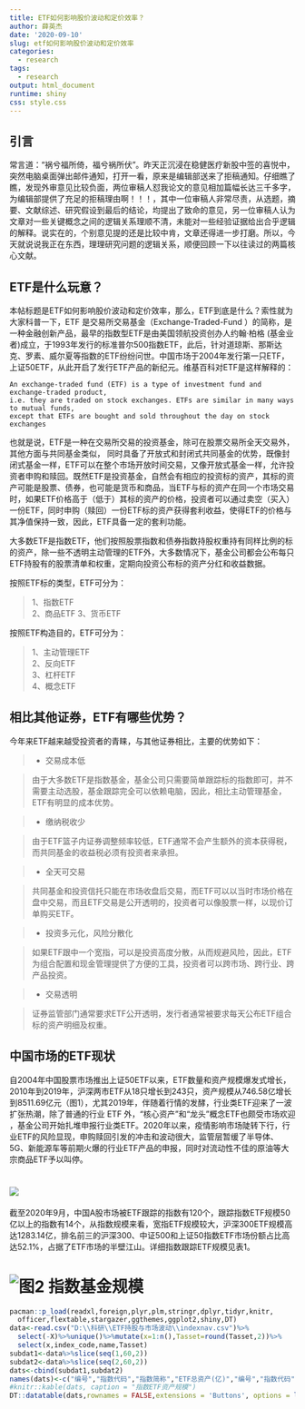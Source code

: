 ```yaml
---
title: ETF如何影响股价波动和定价效率？
author: 薛英杰
date: '2020-09-10'
slug: etf如何影响股价波动和定价效率
categories:
  - research
tags:
  - research
output: html_document
runtime: shiny
css: style.css
---
```



## 引言

常言道：“祸兮福所倚，福兮祸所伏”。昨天正沉浸在稳健医疗新股中签的喜悦中，突然电脑桌面弹出邮件通知，打开一看，原来是编辑部送来了拒稿通知。仔细瞧了瞧，发现外审意见比较负面，两位审稿人怼我论文的意见相加篇幅长达三千多字，为编辑部提供了充足的拒稿理由啊！！！，其中一位审稿人非常尽责，从选题，摘要、文献综述、研究假设到最后的结论，均提出了致命的意见，另一位审稿人认为文章对一些关键概念之间的逻辑关系理顺不清，未能对一些经验证据给出合乎逻辑的解释。说实在的，个别意见提的还是比较中肯，文章还得进一步打磨。所以，今天就说说我正在东西，理理研究问题的逻辑关系，顺便回顾一下以往读过的两篇核心文献。

## ETF是什么玩意？

本帖标题是ETF如何影响股价波动和定价效率，那么，ETF到底是什么？索性就为大家科普一下，ETF 是交易所交易基金（Exchange-Traded-Fund ）的简称，是一种金融创新产品，最早的指数型ETF是由美国领航投资创办人约翰·柏格 (基金业者)成立，于1993年发行的标准普尔500指数ETF，此后，针对道琼斯、那斯达克、罗素、威尔夏等指数的ETF纷纷问世。中国市场于2004年发行第一只ETF，上证50ETF，从此开启了发行ETF产品的新纪元。维基百科对ETF是这样解释的：

```
An exchange-traded fund (ETF) is a type of investment fund and exchange-traded product, 
i.e. they are traded on stock exchanges. ETFs are similar in many ways to mutual funds, 
except that ETFs are bought and sold throughout the day on stock exchanges

```
也就是说，ETF是一种在交易所交易的投资基金，除可在股票交易所全天交易外，其他方面与共同基金类似，
同时具备了开放式和封闭式共同基金的优势，既像封闭式基金一样，ETF可以在整个市场开放时间交易，又像开放式基金一样，允许投资者申购和赎回。既然ETF是投资基金，自然会有相应的投资标的资产，其标的资产可能是股票、债券，也可能是货币和商品，当ETF与标的资产在同一个市场交易时，如果ETF价格高于（低于）其标的资产的价格，投资者可以通过卖空（买入）一份ETF，同时申购（赎回）一份ETF标的资产获得套利收益，使得ETF的价格与其净值保持一致，因此，ETF具备一定的套利功能。

大多数ETF是指数ETF，他们按照股票指数和债券指数持股权重持有同样比例的标的资产，除一些不透明主动管理的ETF外，大多数情况下，基金公司都会公布每只ETF持股有的股票清单和权重，定期向投资公布标的资产分红和收益数据。

按照ETF标的类型，ETF可分为：

> 1、指数ETF  
> 2、商品ETF
> 3、货币ETF

按照ETF构造目的，ETF可分为：

> 1、主动管理ETF  
> 2、反向ETF  
> 3、杠杆ETF  
> 4、概念ETF

## 相比其他证券，ETF有哪些优势？

今年来ETF越来越受投资者的青睐，与其他证券相比，主要的优势如下：

> * 交易成本低

> 由于大多数ETF是指数基金，基金公司只需要简单跟踪标的指数即可，并不需要主动选股，基金跟踪完全可以依赖电脑，因此，相比主动管理基金，ETF有明显的成本优势。

> * 缴纳税收少

> 由于ETF篮子内证券调整频率较低，ETF通常不会产生额外的资本获得税，而共同基金的收益税必须有投资者来承担。

> * 全天可交易

> 共同基金和投资信托只能在市场收盘后交易，而ETF可以以当时市场价格在盘中交易，而且ETF交易是公开透明的，投资者可以像股票一样，以现价订单购买ETF。

> * 投资多元化，风险分散化

>如果ETF跟中一个宽指，可以是投资高度分散，从而规避风险，因此，ETF为组合配置和现金管理提供了方便的工具，投资者可以跨市场、跨行业、跨产品投资。

> * 交易透明

> 证券监管部门通常要求ETF公开透明，发行者通常被要求每天公布ETF组合标的资产明细及权重。


## 中国市场的ETF现状

自2004年中国股票市场推出上证50ETF以来，ETF数量和资产规模爆发式增长，2010年到2019年，沪深两市ETF从18只增长到243只，资产规模从746.58亿增长到8511.69亿元（图1），尤其2019年，伴随着行情的发酵，行业类ETF迎来了一波扩张热潮，除了普通的行业 ETF 外，“核心资产”和“龙头”概念ETF也颇受市场欢迎 ，基金公司开始扎堆申报行业类ETF。2020年以来，疫情影响市场陡转下行，行业ETF的风险显现，申购赎回引发的冲击和波动很大，监管层暂缓了半导体、5G、新能源车等前期火爆的行业ETF产品的申报，同时对流动性不佳的原油等大宗商品ETF予以叫停。

# ![](/images/Enum.png)

截至2020年9月，中国A股市场被ETF跟踪的指数有120个，跟踪指数ETF规模50亿以上的指数有14个，从指数规模来看，宽指ETF规模较大，沪深300ETF规模高达1283.14亿，排名前三的沪深300、中证500和上证50指数ETF市场份额占比高达52.1%，占据了ETF市场的半壁江山。详细指数跟踪ETF规模见表1。

# ![图2 指数基金规模](/images/index.png)

```r
pacman::p_load(readxl,foreign,plyr,plm,stringr,dplyr,tidyr,knitr,
  officer,flextable,stargazer,ggthemes,ggplot2,shiny,DT)
data<-read.csv("D:\\科研\\ETF持股与市场波动\\indexnav.csv")%>%
  select(-X)%>%unique()%>%mutate(x=1:n(),Tasset=round(Tasset,2))%>%
  select(x,index_code,name,Tasset)
subdat1<-data%>%slice(seq(1,60,2))
subdat2<-data%>%slice(seq(2,60,2))
dats<-cbind(subdat1,subdat2)
names(dats)<-c("编号","指数代码","指数简称","ETF总资产(亿)","编号","指数代码","指数简称","ETF总资产(亿)")
#knitr::kable(dats, caption = "指数ETF资产规模")
DT::datatable(dats,rownames = FALSE,extensions = 'Buttons', options = list(dom = 'Bfrtip',buttons = c('copy', 'csv', 'excel',  'print')))

```

